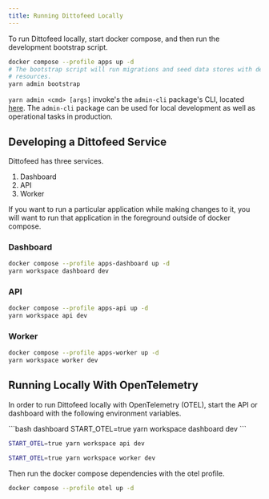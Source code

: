 ```yaml
---
title: Running Dittofeed Locally
---
```


To run Dittofeed locally, start docker compose, and then run the development bootstrap script.

```bash
docker compose --profile apps up -d
# The bootstrap script will run migrations and seed data stores with default
# resources.
yarn admin bootstrap
```

`yarn admin <cmd> [args]` invoke's the `admin-cli` package's CLI, located [here](https://github.com/dittofeed/dittofeed/tree/main/packages/admin-cli). The `admin-cli` package can be used for local development as well as operational tasks in production.

## Developing a Dittofeed Service

Dittofeed has three services.

1. Dashboard
2. API
3. Worker

If you want to run a particular application while making changes to it, you will
want to run that application in the foreground outside of docker compose.

### Dashboard

```bash
docker compose --profile apps-dashboard up -d
yarn workspace dashboard dev
```

### API

```bash
docker compose --profile apps-api up -d
yarn workspace api dev
```

### Worker

```bash
docker compose --profile apps-worker up -d
yarn workspace worker dev
```

## Running Locally With OpenTelemetry

In order to run Dittofeed locally with OpenTelemetry (OTEL), start the API or dashboard with the following environment variables.

<CodeGroup>
```bash dashboard
START_OTEL=true yarn workspace dashboard dev
```

```bash API
START_OTEL=true yarn workspace api dev
```

```bash worker
START_OTEL=true yarn workspace worker dev
```
</CodeGroup>

Then run the docker compose dependencies with the otel profile.

```bash
docker compose --profile otel up -d
```
